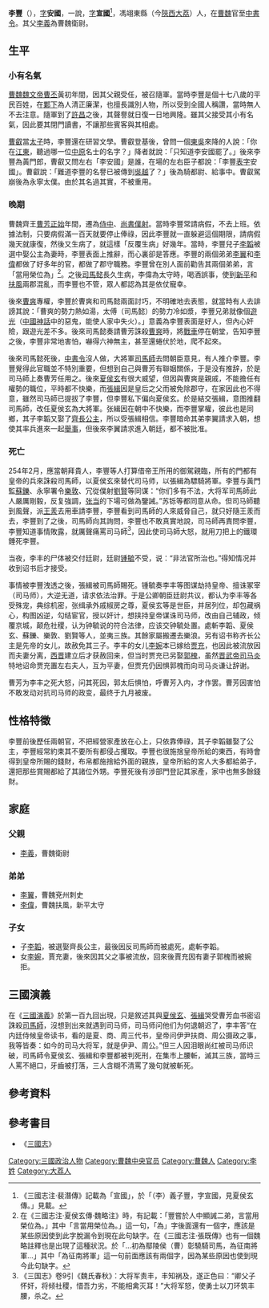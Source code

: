{{Otheruses|subject=三國曹魏文官|other=姓名作李豐的人物|李豐}}
{{Refimprove|time=2019-03-20T19:01:46+00:00}}
{{Infobox person
|name        = 李豐
|image       = 
|image_size  = 
|caption     = 
|birth_date  = 200年代
|birth_place = [[漢朝|漢朝]]
|death_date  = 254年
|death_place = [[曹魏|曹魏]]
|occupation  = [[曹魏|曹魏]]黃門郎→騎都尉、給事中→侍中尚書僕射→中書令
}}

'''李豐'''（{{bd|200年代||254年|catIdx=L}}），[[表字|字]]'''安國'''，一說，[[表字|字]]'''宣國'''<ref>《三國志注·裴潛傳》記載為「宣國」，於「（李）義子豐，字宣國，見夏侯玄傳。」見載。</ref>，馮翊東縣（今[[陝西|陝西]][[大荔|大荔]]）人，在[[曹魏|曹魏]]官至[[中書令|中書令]]。其父[[李義|李義]]為曹魏衛尉。

==生平==

===小有名氣===
[[曹魏|曹魏]][[魏文帝|魏文帝]][[曹丕|曹丕]]黃初年間，因其父親受任，被召隨軍。當時李豐是個十七八歲的平民百姓，在[[鄴下|鄴下]]為人清正廉潔，也擅長識別人物，所以受到全國人稱讚，當時無人不去注意。隨軍到了[[許昌|許昌]]之後，其聲譽就日復一日地興隆。雖其父接受其小有名氣，因此要其閉門讀書，不讓那些賓客與其相處。

[[曹叡|曹叡]]當[[太子|太子]]時，李豐還在研習文學。曹叡登基後，曾問一個[[孙吴|東吳]]來降的人說：「你在[[江東|江東]]，聽過哪一位[[中原|中原]]名士的名字？」降者就說：「只知道李安國罷了。」後來李豐為黃門郎，曹叡又問左右「李安國」是誰，在場的左右臣子都說：「李豐[[表字|表字]]安國」。曹叡說：「難道李豐的名譽已被傳到[[吳越|吳越]]了？」後為騎都尉、給事中。曹叡駕崩後為永寧太僕。由於其名過其實，不被重用。

===晚期===
曹魏齊王[[曹芳|曹芳]][[正始_(曹魏)|正始]]年間，遷為[[侍中|侍中]]、[[尚書僕射|尚書僕射]]。當時李豐常請病假，不去上班。依據法制，只要病假滿一百天就要停止俸祿，因此李豐就一直躲避這個期限，請病假幾天就康復，然後又生病了，就這樣「反覆生病」好幾年。當時，李豐兒子[[李韜|李韜]]被選中娶公主為妻時，李豐表面上推辭，而心裏卻是答應。李豐的兩個弟弟[[李翼|李翼]]和[[李偉|李偉]]都做了好多年的官，都做了郡守職務。李豐曾在別人面前勸告其兩個弟弟，言「當用榮位為」<ref>在《三國志注·夏侯玄傳·魏略注》時，有記載：「豐嘗於人中顯誡二弟，言當用榮位為。」其中「言當用榮位為。」這一句，「為」字後面還有一個字，應該是某些原因使到此字脫漏令到現在此句缺字。在《三國志注·張既傳》也有一個魏略註釋也是出現了這種狀況。於「...初為鄢陵侯（曹）彰驍騎司馬，為征南將軍...」其中「為征南將軍」這一句前面應該有兩個字，因為某些原因也使到現今此句缺字。</ref>。之後[[司馬懿|司馬懿]]長久生病，李偉為太守時，喝酒誤事，使到[[新平|新平]]和[[扶風|扶風]]兩郡混亂，而李豐也不管，眾人都認為其是依仗寵幸。

後來[[曹爽|曹爽]]專權，李豐於曹爽和司馬懿兩面討巧，不明確地去表態，就當時有人去誹謗其說：「曹爽的勢力熱如湯，太傅（司馬懿）的勢力冷如漿，李豐兄弟就像個[[遊光|遊光]]（[[中國神話|中國神話]]中的惡鬼，能使人家中失火）。」意義為李豐表面是好人，但內心奸險，跟遊光差不多。後來司馬懿奏請曹芳誅殺[[曹爽|曹爽]]時，將[[戰車|戰車]]停在朝堂，告知李豐之後，李豐非常地害怕，嚇得六神無主，甚至還蜷伏於地，爬不起來。

後來司馬懿死後，[[中書令|中書令]]沒人做，大將軍[[司馬師|司馬師]]去問朝臣意見，有人推介李豐。李豐覺得此官職並不特別重要，但想到自己與曹芳有聯姻關係，于是没有推辞，於是司马師上奏曹芳任用之。後來[[夏侯玄|夏侯玄]]有很大威望，但因與曹爽是親戚，不能擔任有權勢的職位，平時都不快樂，而[[張緝|張緝]]因是皇后之父而被免除郡守，在家因此也不得意，雖然司马師已提拔了李豐，但李豐私下偏向夏侯玄。於是結交張緝，意图推翻司馬師，改任夏侯玄為大將軍。张緝因在朝中不快樂，而李豐掌權，彼此也是同鄉，其子李韜又娶了[[齊長公主|齊長公主]]，所以受張緝相信。李豐暗命其弟李翼請求入朝，想使其率兵進來一起[[舉事|舉事]]，但後來李翼請求進入朝廷，都不被批准。

===死亡===
254年2月，應當朝拜貴人，李豐等人打算借帝王所用的御駕親臨，所有的門都有皇帝的兵來誅殺司馬師，以夏侯玄來替代司马师，以張緝為驃騎將軍。李豐与黃門監[[蘇鑠|蘇鑠]]、永寧署令[[樂敦|樂敦]]、冗從僕射[[劉賢_(曹魏)|劉賢]]等同谋：“你们多有不法，大将军司馬師此人嚴厲剛毅，反复強調，[[张当|张当]]的下場可做為鑒誡。”苏铄等都同意从命。但司马師聽到風聲，派[[王羕|王羕]]去用車請李豐，李豐看到司馬師的人來威脅自己，就只好隨王羕而去，李豐到了之後，司馬師向其詢問，李豐也不敢真實地說，司马師再責問李豐，李豐知道事情敗露，就厲聲痛罵司马師<ref>《三国志》卷9引《魏氏春秋》：大将军责丰，丰知祸及，遂正色曰：“卿父子怀奸，将倾社稷，惜吾力劣，不能相禽灭耳！”大将军怒，使勇士以刀环筑丰腰，杀之。</ref>，因此使司马師大怒，就用刀把上的鐵環錘死李豐。

当夜，李丰的尸体被交付廷尉，廷尉[[锺毓|锺毓]]不受，说：“非法官所治也。”得知情况并收到诏书后才接受。

事情被李豐洩透之後，張緝被司馬師賜死。锺毓奏李丰等图谋劫持皇帝、擅诛冢宰（司马师），大逆无道，请求依法治罪。于是公卿朝臣廷尉共议，都认为李丰等各受殊宠，典综机密，张缉承外戚椒房之尊，夏侯玄等是世臣，并居列位，却包藏祸心，构图凶逆，勾结宦官，授以奸计，想挟持皇帝谋诛司马师，改由自己辅政，倾覆京城，颠危社稷，认为钟毓说的符合法律，应该交钟毓处置。處斬李韜、夏侯玄、蘇鑠、樂敦、劉賢等人，並夷三族。其餘家屬搬遷去樂浪。另有诏书称齐长公主是先帝的女儿，故赦免其三子。李丰的女儿[[李婉|李婉]]本已嫁给[[贾充|贾充]]，也因此被流放因而夫妻分离，[[西晋|西晋]]建立后才获赦回来，但当时贾充已另娶[[郭槐|郭槐]]，虽然[[晋武帝|晋武帝]][[司马炎|司马炎]]特地诏命贾充置左右夫人，互为平妻，但贾充仍因惧郭槐而向司马炎谦让辞谢。

曹芳为李丰之死大怒，问其死因，郭太后惧怕，呼曹芳入内，才作罢。曹芳因害怕不敢发动对抗司马师的政变，最终于九月被废。

==性格特徵==

李豐前後歷任兩朝官，不把經營家產放在心上，只依靠俸祿，其子李韜雖娶了公主，李豐經常約束其不要所有都侵占攫取。李豐也很施捨皇帝所給的東西，有時會得到皇帝所賜的錢財，布帛都施捨給外面的親族，皇帝所給的宮人大多都給弟子，還把那些賞賜都給了其諸位外甥。李豐死後有涉部門登記其家產，家中也無多餘錢財。

==家庭==
===父親===
*[[李義|李義]]，曹魏衛尉

===弟弟===
*[[李翼_(三國)|李翼]]，曹魏兗州刺史
*[[李偉_(三國)|李偉]]，曹魏扶風，新平太守

===子女===
*子[[李韜|李韜]]，被選娶齊長公主，最後因反司馬師而被處死，處斬李韜。
*女[[李婉|李婉]]，賈充妻，後來因其父之事被流放，回來後賈充因有妻子郭槐而被婉拒。

==三國演義==
在《[[三国演义|三國演義]]》於第一百九回出現，只是敘述其與[[夏侯玄|夏侯玄]]、[[張緝|張緝]]哭受曹芳血书密诏誅殺[[司馬師|司馬師]]，沒想到出来就遇到司马师，司马师问他们为何退朝迟了，李丰答“在内廷侍候皇帝读书，看的是夏、商、周三代书，皇帝问伊尹扶商、周公摄政之事，我等皆奏：如今的司马大将军，就是伊尹、周公。”但三人因泪眼尚红被司马师识破，司馬師令夏侯玄、張緝和李豐都被判死刑，在集市上腰斬，滅其三族，當時三人罵不絕口，牙齒被打落，三人含糊不清罵了幾句就被斬死。

==參考資料==
{{reflist|2}}

==參考書目==

* 《[[三國志|三國志]]》

[[Category:三國政治人物|Category:三國政治人物]]
[[Category:曹魏中央官员|Category:曹魏中央官员]]
[[Category:曹魏人|Category:曹魏人]]
[[Category:李姓|Category:李姓]]
[[Category:大荔人|Category:大荔人]]